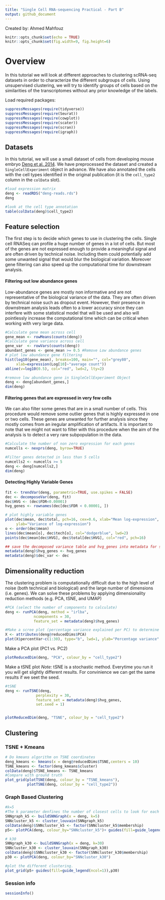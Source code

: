 ```yaml
---
title: "Single Cell RNA-sequencing Practical - Part B"
output: github_document
---
```


Created by: Ahmed Mahfouz

```r
knitr::opts_chunk$set(echo = TRUE)
knitr::opts_chunk$set(fig.width=9, fig.height=6) 
```

# Overview

In this tutorial we will look at different approaches to clustering scRNA-seq datasets in order to characterize the different subgroups of cells. Using unsupervised clustering, we will try to identify groups of cells based on the similarities of the transcriptomes without any prior knowledge of the labels.

Load required packages:

```r
suppressMessages(require(tidyverse))
suppressMessages(require(Seurat))
suppressMessages(require(cowplot))
suppressMessages(require(scater))
suppressMessages(require(scran))
suppressMessages(require(igraph))
```

## Datasets

In this tutorial, we will use a small dataset of cells from developing mouse embryo [Deng et al. 2014](https://science.sciencemag.org/content/343/6167/193). We have preprocessed the dataset and created a `SingleCellExperiment` object in advance. We have also annotated the cells with the cell types identified in the original publication (it is the `cell_type2` column in the `colData` slot).

```r
#load expression matrix
deng <- readRDS("deng-reads.rds")
deng

#look at the cell type annotation
table(colData(deng)$cell_type2)
```

## Feature selection

The first step is to decide which genes to use in clustering the cells. Single cell RNASeq can profile a huge number of genes in a lot of cells. But most of the genes are not expressed enough to provide a meaningful signal and are often driven by technical noise. Including them could potentially add some unwanted signal that would blur the biological variation. Moreover gene filtering can also speed up the computational time for downstream analysis.


#### Filtering out low abundance genes
Low-abundance genes are mostly non informative and are not representative of the biological variance of the data. They are often driven by technical noise such as dropout event. However, their presence in downstream analysis leads often to a lower accuracy since they can interfere with some statistical model that will be used and also will pointlessly increase the computational time which can be critical when working with very large data.

```r
#Calculate gene mean across cell
gene_mean <- rowMeans(counts(deng)) 
#Calculate gene variance across cell
gene_var  <- rowVars(counts(deng))  
abundant_genes <- gene_mean >= 0.5 #Remove Low abundance genes
# plot low abundance gene filtering
hist(log10(gene_mean), breaks=100, main="", col="grey80",
     xlab=expression(Log[10]~"average count"))
abline(v=log10(0.5), col="red", lwd=2, lty=2)
```

```r
#remove low abundance gene in SingleCellExperiment Object 
deng <- deng[abundant_genes,]
dim(deng)
```

#### Filtering genes that are expressed in very few cells
We can also filter some genes that are in a small number of cells. This procedure would remove some outlier genes that is highly expressed in one or two cells. These genes are unwanted for further analysis since they mostly comes from an iregular amplification of artifacts. It is important to note that we might not want to filter with this procedure when the aim of the analysis is to detect a very rare subpopulation in the data.

```r
#Calculate the number of non zero expression for each genes
numcells <- nexprs(deng, byrow=TRUE) 

#Filter genes detected in less than 5 cells
numcells2 <- numcells >= 5
deng <- deng[numcells2,]
dim(deng)
```

#### Detecting Highly Variable Genes

```r
fit <- trendVar(deng, parametric=TRUE, use.spikes = FALSE)
dec <- decomposeVar(deng, fit)
dec$HVG <- (dec$FDR<0.00001)
hvg_genes <- rownames(dec[dec$FDR < 0.00001, ])

# plot highly variable genes
plot(dec$mean, dec$total, pch=16, cex=0.6, xlab="Mean log-expression",
     ylab="Variance of log-expression")
o <- order(dec$mean)
lines(dec$mean[o], dec$tech[o], col="dodgerblue", lwd=2)
points(dec$mean[dec$HVG], dec$total[dec$HVG], col="red", pch=16)

## save the decomposed variance table and hvg_genes into metadata for safekeeping
metadata(deng)$hvg_genes <- hvg_genes
metadata(deng)$dec_var <- dec
```

## Dimensionality reduction

The clustering problem is computationally difficult due to the high level of noise (both technical and biological) and the large number of dimensions (i.e. genes). We can solve these problems by applying dimensionality reduction methods (e.g. PCA, tSNE, and UMAP)

```r
#PCA (select the number of components to calculate)
deng <- runPCA(deng, method = "irlba",
             ncomponents = 30,
             feature_set = metadata(deng)$hvg_genes)

#Make a scree plot (percentage variance explained per PC) to determine the number of relevant components
X <- attributes(deng@reducedDims$PCA)
plot(X$percentVar~c(1:30), type="b", lwd=1, ylab="Percentage variance" , xlab="PCs" , bty="l" , pch=1)
```

Make a PCA plot (PC1 vs. PC2) 

```r
plotReducedDim(deng, "PCA", colour_by = "cell_type2")
```

Make a tSNE plot
*Note:* tSNE is a stochastic method. Everytime you run it you will get slightly different results. For convinience we can get the same results if we seet the seed.

```r
#tSNE
deng <- runTSNE(deng,
              perplexity = 30,
              feature_set = metadata(deng)$hvg_genes,
              set.seed = 1)


plotReducedDim(deng, "TSNE", colour_by = "cell_type2")
```

## Clustering

### TSNE + Kmeans

```r
# Do kmeans algorithm on TSNE coordinates
deng_kmeans <- kmeans(x = deng@reducedDims$TSNE,centers = 10)
TSNE_kmeans <- factor(deng_kmeans$cluster)
colData(deng)$TSNE_kmeans <- TSNE_kmeans
#Compare with ground truth
plot_grid(plotTSNE(deng, colour_by = "TSNE_kmeans"),
          plotTSNE(deng, colour_by = "cell_type2"))
```


### Graph Based Clustering

```r
#k=5
#The k parameter denfines the number of closest cells to look for each cells
SNNgraph_k5 <- buildSNNGraph(x = deng, k=5) 
SNNcluster_k5 <- cluster_louvain(SNNgraph_k5)
colData(deng)$SNNcluster_k5 <- factor(SNNcluster_k5$membership)
p5<- plotPCA(deng, colour_by="SNNcluster_k5")+ guides(fill=guide_legend(ncol=2))

# k30
SNNgraph_k30 <- buildSNNGraph(x = deng, k=30) 
SNNcluster_k30 <- cluster_louvain(SNNgraph_k30)
colData(deng)$SNNcluster_k30 <- factor(SNNcluster_k30$membership)
p30 <- plotPCA(deng, colour_by="SNNcluster_k30")

#plot the different clustering.
plot_grid(p5+ guides(fill=guide_legend(ncol=1)),p30) 
```



### Session info

```r
sessionInfo()
```






